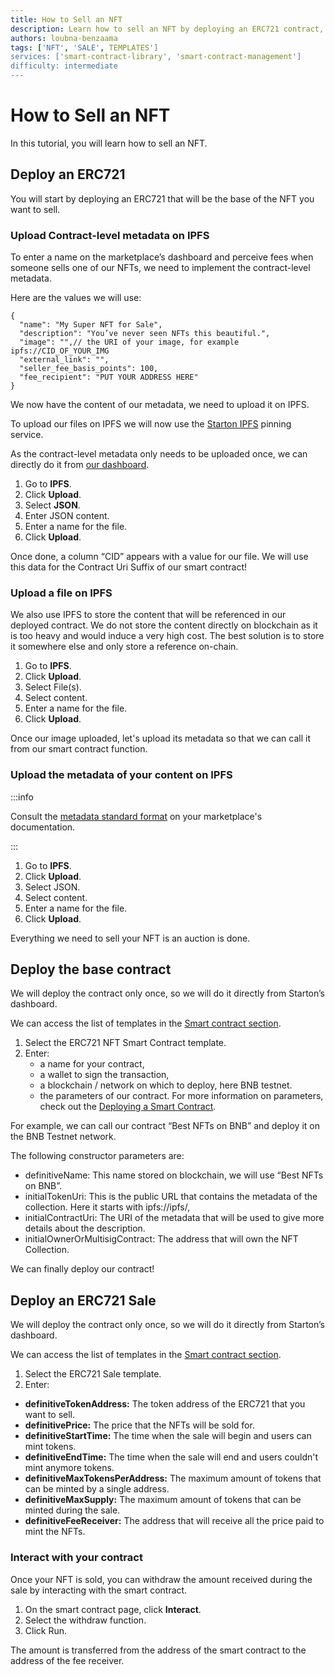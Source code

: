 ```yaml
---
title: How to Sell an NFT
description: Learn how to sell an NFT by deploying an ERC721 contract, uploading metadata to IPFS, and managing sales through the Starton Dashboard in this detailed tutorial.
authors: loubna-benzaama
tags: ['NFT', 'SALE', TEMPLATES']
services: ['smart-contract-library', 'smart-contract-management']
difficulty: intermediate
---
```


# How to Sell an NFT

In this tutorial, you will learn how to sell an NFT.

## Deploy an ERC721

You will start by deploying an ERC721 that will be the base of the NFT you want to sell.

### Upload Contract-level metadata on IPFS

To enter a name on the marketplace’s dashboard and perceive fees when someone sells one of our NFTs, we need to implement the contract-level metadata.

Here are the values we will use:

```json5
{
  "name": "My Super NFT for Sale",
  "description": "You’ve never seen NFTs this beautiful.",
  "image": "",// the URI of your image, for example ipfs://CID_OF_YOUR_IMG
  "external_link": "",
  "seller_fee_basis_points": 100,
  "fee_recipient": "PUT YOUR ADDRESS HERE"
}
```

We now have the content of our metadata, we need to upload it on IPFS.

To upload our files on IPFS we will now use the [Starton IPFS](/ipfs/understanding-ipfs.mdx) pinning service.

As the contract-level metadata only needs to be uploaded once, we can directly do it from [our dashboard](https://app.starton.com/ipfs).

1. Go to **IPFS**.
1. Click **Upload**.
1. Select **JSON**.
1. Enter JSON content.
1. Enter a name for the file.
1. Click **Upload**.

Once done, a column “CID” appears with a value for our file. We will use this data for the Contract Uri Suffix of our smart contract!

### Upload a file on IPFS

We also use IPFS to store the content that will be referenced in our deployed contract.
We do not store the content directly on blockchain as it is too heavy and would induce a very high cost.
The best solution is to store it somewhere else and only store a reference on-chain.

1. Go to **IPFS**.
1. Click **Upload**.
1. Select File(s).
1. Select content.
1. Enter a name for the file.
1. Click **Upload**.

Once our image uploaded, let's upload its metadata so that we can call it from our smart contract function.

### Upload the metadata of your content on IPFS

:::info

Consult the [metadata standard format](https://docs.element.market/welcome-to-element/) on your marketplace's documentation.

:::

1. Go to **IPFS**.
1. Click **Upload**.
1. Select JSON.
1. Select content.
1. Enter a name for the file.
1. Click **Upload**.

Everything we need to sell your NFT is an auction is done.

## Deploy the base contract

We will deploy the contract only once, so we will do it directly from Starton’s dashboard.

We can access the list of templates in the [Smart contract section](/smart-contract/understanding-smart-contracts.mdx).

1. Select the ERC721 NFT Smart Contract template.
1. Enter:
    - a name for your contract,
    - a wallet to sign the transaction,
    - a blockchain / network on which to deploy, here BNB testnet.
    - the parameters of our contract.
      For more information on parameters, check out the [Deploying a Smart Contract](/smart-contract/deploying-a-smart-contract.mdx).

For example, we can call our contract “Best NFTs on BNB” and deploy it on the BNB Testnet network.

The following constructor parameters are:

-   definitiveName: This name stored on blockchain, we will use “Best NFTs on BNB”.
-   initialTokenUri: This is the public URL that contains the metadata of the collection. Here it starts with ipfs://ipfs/,
-   initialContractUri: The URI of the metadata that will be used to give more details about the description.
-   initialOwnerOrMultisigContract: The address that will own the NFT Collection.

We can finally deploy our contract!

## Deploy an ERC721 Sale

We will deploy the contract only once, so we will do it directly from Starton’s dashboard.

We can access the list of templates in the [Smart contract section](/smart-contract/understanding-smart-contracts.mdx).

1. Select the ERC721 Sale template.
1. Enter:

-   **definitiveTokenAddress:** The token address of the ERC721 that you want to sell.
-   **definitivePrice:** The price that the NFTs will be sold for.
-   **definitiveStartTime:** The time when the sale will begin and users can mint tokens.
-   **definitiveEndTime:** The time when the sale will end and users couldn't mint anymore tokens.
-   **definitiveMaxTokensPerAddress:** The maximum amount of tokens that can be minted by a single address.
-   **definitiveMaxSupply:** The maximum amount of tokens that can be minted during the sale.
-   **definitiveFeeReceiver:** The address that will receive all the price paid to mint the NFTs.

### Interact with your contract

Once your NFT is sold, you can withdraw the amount received during the sale by interacting with the smart contract.

1. On the smart contract page, click **Interact**.
1. Select the withdraw function.
1. Click Run.

The amount is transferred from the address of the smart contract to the address of the fee receiver.
